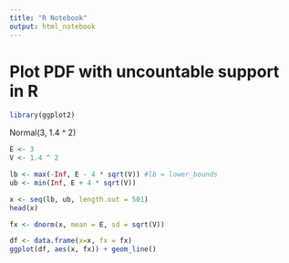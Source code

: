 ---
title: "R Notebook"
output: html_notebook
---
# Plot PDF with uncountable support in R


```{r}
library(ggplot2)
```

Normal(3, 1.4 ^ 2)

```{r}
E <- 3
V <- 1.4 ^ 2

lb <- max(-Inf, E - 4 * sqrt(V)) #lb = lower_bounds
ub <- min(Inf, E + 4 * sqrt(V))

x <- seq(lb, ub, length.out = 501)
head(x)

fx <- dnorm(x, mean = E, sd = sqrt(V))

df <- data.frame(x=x, fx = fx)
ggplot(df, aes(x, fx)) + geom_line()
```
